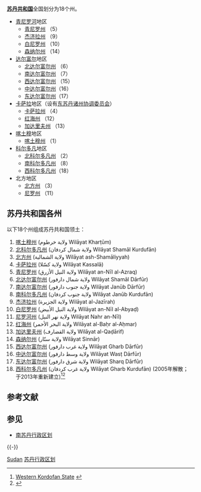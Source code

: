 {{Infobox subdivision type
| name               = 苏丹共和国<br />{{lang-ar|الولايات السودانية}}{{ar icon}}
| alt_name           =  
| map                = [[File:Northern_Sudan_states_numbered.svg|300px]]
| category           = [[联邦制国家成员|联邦制国家成员]]
| territory          = {{SUD}}
| start_date         =
| current_number     = 18 州
| number_date        =
| population_range   =  832,112 ([[青尼罗州|青尼罗州]]) – 5,274,371 ([[喀土穆州|喀土穆]])
| area_range         =  {{Convert|8549|sqmi|km2|order=flip|abbr=on}} ([[喀土穆州|喀土穆州]]) – {{Convert|134659|sqmi|km2|order=flip|abbr=on}} ([[北方州|北方州]])
| government         = [[州政府|州政府]]
| subdivision        = 行政区划
}}
{{Politics of Sudan}}

'''[[苏丹共和国|苏丹共和国]]'''全国划分为18个州。
* [[青尼罗河|青尼罗河]]地区
** [[青尼罗州|青尼罗州]] （5）
** [[杰济拉州|杰济拉州]] （9）
** [[白尼罗州|白尼罗州]] （10）
** [[森纳尔州|森纳尔州]] （14）
* [[达尔富尔|达尔富尔]]地区
** [[北达尔富尔州|北达尔富尔州]] （6）
** [[南达尔富尔州|南达尔富尔州]] （7）
** [[西达尔富尔州|西达尔富尔州]] （15）
** [[中达尔富尔州|中达尔富尔州]]（16）
** [[东达尔富尔州|东达尔富尔州]]（17）
* [[卡萨拉|卡萨拉]]地区（设有[[东苏丹诸州协调委员会|东苏丹诸州协调委员会]]）
** [[卡萨拉州|卡萨拉州]] （4）
** [[红海州|红海州]] （12）
** [[加达里夫州|加达里夫州]] （13）
* [[喀土穆|喀土穆]]地区
** [[喀土穆州|喀土穆州]] （1）
* [[科尔多凡|科尔多凡]]地区
** [[北科尔多凡州|北科尔多凡州]] （2）
** [[南科尔多凡州|南科尔多凡州]] （8）
** [[西科尔多凡州|西科尔多凡州]]（18）
* 北方地区
** [[北方州|北方州]] （3）
** [[尼罗州|尼罗州]] （11）
==苏丹共和国各州==
以下18个州组成苏丹共和国领土：
# [[喀土穆州|喀土穆州]] (ولاية خرطوم Wilāyat Kharṭūm)
# [[北科尔多凡州|北科尔多凡州]] (ولاية شمال كردفان Wilāyat Shamāl Kurdufān)
# [[北方州|北方州]] (ولاية الشمالية Wilāyat ash-Shamāliyyah)
# [[卡萨拉州|卡萨拉州]] (ولاية كسّلا Wilāyat Kassalā)
# [[青尼罗州|青尼罗州]] (ولاية النيل الأزرق Wilāyat an-Nīl al-Azraq)
# [[北达尔富尔州|北达尔富尔州]] (ولاية شمال دارفور Wilāyat Shamāl Dārfūr)
# [[南达尔富尔州|南达尔富尔州]] (ولاية جنوب دارفور Wilāyat Janūb Dārfūr)
# [[南科尔多凡州|南科尔多凡州]] (ولاية جنوب كردفان Wilāyat Janūb Kurdufān)
# [[杰济拉州|杰济拉州]] (ولاية الجزيرة Wilāyat al-Jazīrah)
# [[白尼罗州|白尼罗州]] (ولاية النيل الأبيض Wilāyat an-Nīl al-Abyaḍ)
# [[尼罗河州|尼罗河州]] (ولاية نهر النيل Wilāyat Nahr an-Nīl)
# [[红海州|红海州]] (ولاية البحر الأحمر Wilāyat al-Baḥr al-Aḥmar)
# [[加达里夫州|加达里夫州]] (ولاية القضارف Wilāyat al-Qaḍārif)
# [[森纳尔州|森纳尔州]] (ولاية سنّار Wilāyat Sinnār)
# [[西达尔富尔州|西达尔富尔州]] (ولاية غرب دارفور Wilāyat Gharb Dārfūr)
# [[中达尔富尔州|中达尔富尔州]] (ولاية وسط دارفور Wilāyat Wasṭ Dārfūr)
# [[东达尔富尔州|东达尔富尔州]] (ولاية شرق دارفور Wilāyat Sharq Dārfūr)
# [[西科尔多凡州|西科尔多凡州]] (ولاية غرب كردفان Wilāyat Gharb Kurdufān) (2005年解散； 于2013年重新建立)<ref>[http://www.sudan.gov.sd/en/index.php?option=com_content&view=article&id=1779:western-kordofan-state&catid=43:2008-06-06-15-24-59&Itemid=71 Western Kordofan State] {{Webarchive|url=https://archive.is/20130812161155/www.sudan.gov.sd/en/index.php?option=com_content&view=article&id=1779:western-kordofan-state&catid=43:2008-06-06-15-24-59&Itemid=71 |date=2013-08-12 }}</ref><ref>{{Cite web |url=http://www.sudantribune.com/spip.php?article47269 |title=Sudan shuffles governors of Kordofan states including ICC suspect |access-date=2019-08-24 |archive-date=2020-10-21 |archive-url=https://web.archive.org/web/20201021160837/https://sudantribune.com/spip.php?article47269 |dead-url=no }}</ref>
== 参考文献 ==
{{Reflist}}

== 参见 ==
{{Portal box|非洲}}
* [[南苏丹行政区划|南苏丹行政区划]]

{{-}}
{{非洲题目|行政区划}}
{{苏丹的州}}

[[Category:非洲国家行政区划|Sudan]]
[[Category:苏丹行政区划|]]